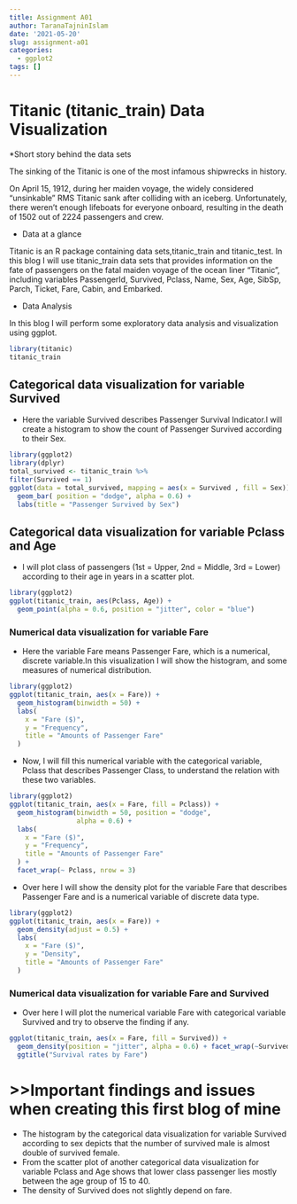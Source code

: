 ```yaml
---
title: Assignment A01
author: TaranaTajninIslam
date: '2021-05-20'
slug: assignment-a01
categories:
  - ggplot2
tags: []
---
```

# Titanic (titanic_train) Data Visualization
*Short story behind the data sets

The sinking of the Titanic is one of the most infamous shipwrecks in history.

On April 15, 1912, during her maiden voyage, the widely considered “unsinkable” RMS Titanic sank after colliding with an iceberg. Unfortunately, there weren’t enough lifeboats for everyone onboard, resulting in the death of 1502 out of 2224 passengers and crew.

* Data at a glance

Titanic is an R package containing data sets,titanic_train and titanic_test. In this blog I will use titanic_train data sets that provides information on the fate of passengers on the fatal maiden voyage of the ocean liner "Titanic", including variables PassengerId, Survived, Pclass, Name, Sex, Age, SibSp, Parch, Ticket, Fare, Cabin, and Embarked.

* Data Analysis

In this blog I will perform some exploratory data analysis and visualization using ggplot. 
```r
library(titanic)
titanic_train
```
## Categorical data visualization for variable Survived
* Here the variable Survived describes Passenger Survival Indicator.I will create a histogram to show the count of Passenger Survived according to their Sex.
```r
library(ggplot2)
library(dplyr)
total_survived <- titanic_train %>%
filter(Survived == 1)
ggplot(data = total_survived, mapping = aes(x = Survived , fill = Sex)) +
  geom_bar( position = "dodge", alpha = 0.6) +
  labs(title = "Passenger Survived by Sex")
```
## Categorical data visualization for variable Pclass and Age
* I will plot class of passengers (1st = Upper, 2nd = Middle, 3rd = Lower) according to their age in years in a scatter plot.
```r
library(ggplot2)
ggplot(titanic_train, aes(Pclass, Age)) +
  geom_point(alpha = 0.6, position = "jitter", color = "blue")
```
### Numerical data visualization for variable Fare
* Here the variable Fare means Passenger Fare, which is a numerical, discrete variable.In this visualization I will show the histogram, and some measures of numerical distribution.   
```r
library(ggplot2)
ggplot(titanic_train, aes(x = Fare)) +
  geom_histogram(binwidth = 50) +
  labs(
    x = "Fare ($)",
    y = "Frequency",
    title = "Amounts of Passenger Fare"
  )
```
* Now, I will fill this numerical variable with the categorical variable, Pclass
that describes Passenger Class, to understand the relation with these two variables.
```r
library(ggplot2)
ggplot(titanic_train, aes(x = Fare, fill = Pclass)) +
  geom_histogram(binwidth = 50, position = "dodge", 
                 alpha = 0.6) +
  labs(
    x = "Fare ($)",
    y = "Frequency",
    title = "Amounts of Passenger Fare"
  ) +
  facet_wrap(~ Pclass, nrow = 3)
```
* Over here I will show the density plot for the variable Fare that describes Passenger Fare and is a numerical variable of discrete data type. 
```r
library(ggplot2)
ggplot(titanic_train, aes(x = Fare)) +
  geom_density(adjust = 0.5) +
  labs(
    x = "Fare ($)",
    y = "Density",
    title = "Amounts of Passenger Fare"
  )
```
### Numerical data visualization for variable Fare and Survived
* Over here I will plot the numerical variable Fare with categorical variable Survived and try to observe the finding if any.
```r
ggplot(titanic_train, aes(x = Fare, fill = Survived)) +
  geom_density(position = "jitter", alpha = 0.6) + facet_wrap(~Survived, nrow = 2) +
  ggtitle("Survival rates by Fare")
```
# >>Important findings and issues when creating this first blog of mine

* The histogram by the categorical data visualization for variable Survived according to sex depicts that the number of survived male is almost double of survived female.
* From the scatter plot of another categorical data visualization for variable Pclass and Age shows that lower class passenger lies mostly between the age group of 15 to 40. 
* The density of Survived does not slightly depend on fare.  
